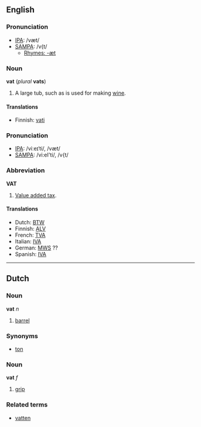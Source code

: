 ==English==
===Pronunciation===
*[[IPA]]: /væt/
*[[SAMPA]]: /v{t/
**[[Rhymes:English:-æt|Rhymes: -æt]]

===Noun===
'''vat''' (''plural'' '''vats''')

#A large tub, such as is used for making [[wine]].

====Translations====
*Finnish: [[vati]]

===Pronunciation===
*[[IPA]]: /viːeɪˈti/, /væt/
*[[SAMPA]]: /vi:eI'ti/, /v{t/

===Abbreviation===
'''VAT'''

#[[Value added tax]].

====Translations====
*Dutch: [[BTW]]
*Finnish: [[ALV]]
*French: [[TVA]]
*Italian: [[IVA]]
*German: [[MWS]] ??
*Spanish: [[IVA]]

----

==Dutch==
===Noun===

'''vat''' ''n''

#[[barrel]]

===Synonyms===
*[[ton]]

===Noun===
'''vat''' ''f''

#[[grip]]

===Related terms===
*[[vatten]]